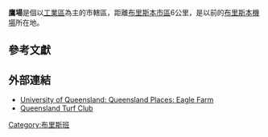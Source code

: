 {{Infobox Australian place
| type     = 市轄區
| name     = 鷹場
| city     = 布里斯本
| state    = 昆士蘭
| image    = 
| caption  = 
| lga      = [[布里斯本市政府|布里斯本市政府]]
| postcode = 4009
| pop      = 
| area     = 
| est      = 
| propval  = 
| stategov = 克萊菲
| fedgov   = 立利
| dist1    = 9
| location1= [[布里斯本|布里斯本]]
| near-nw  = [[阿思蔻区_(昆士兰州)|阿思蔻]]
| near-n   = [[布里斯本機場|布里斯本機場]]
| near-ne  = [[蘋肯巴區_(昆士蘭州)|蘋肯巴]]
| near-w   = [[漢米爾頓區_(昆士蘭州)|漢米爾頓]]
| near-e   = [[蘋肯巴區_(昆士蘭州)|蘋肯巴]]
| near-sw  = [[朝陽區_(昆士蘭州)|朝陽]]
| near-s   = [[木拉理區_(昆士蘭州)|木拉理]]
| near-se  = [[木拉理區_(昆士蘭州)|木拉理]]
}}
'''鷹場'''是個以[[工業區|工業區]]為主的市轄區，距離[[布里斯本中央商業區|布里斯本市區]]6公里，是以前的[[布里斯本機場|布里斯本機場]]所在地。

==參考文獻==
{{Reflist}}

==外部連結==
* [http://queenslandplaces.com.au/eagle-farm University of Queensland: Queensland Places: Eagle Farm]{{Wayback|url=http://queenslandplaces.com.au/eagle-farm |date=20110309140037 }}
*[https://web.archive.org/web/20060414082125/http://www.qtc.org/ Queensland Turf Club]

{{Coord|-27.433|153.083|display=title|format=dms|region:AU-QLD_type:city}}

[[Category:布里斯班|Category:布里斯班]]